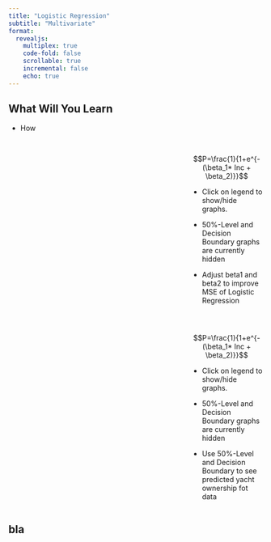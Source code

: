 ```yaml
---
title: "Logistic Regression"
subtitle: "Multivariate"
format: 
  revealjs:
    multiplex: true
    code-fold: false
    scrollable: true
    incremental: false
    echo: true
---
```




## What Will You Learn {.scrollable .smaller}

-   How

##  {background-iframe="loglinapp0.html" background-interactive="true" .smaller}

:::: {.columns}

::: {.column width="70%" }

:::

::: {.column width="30%"}

$$P=\frac{1}{1+e^{-(\beta_1* Inc + \beta_2)}}$$

- Click on legend to show/hide graphs.

- 50%-Level and Decision Boundary graphs are currently hidden

- Adjust beta1 and beta2 to improve MSE of Logistic Regression
:::

::::

##  {background-iframe="loglinappopt.html" background-interactive="true" .smaller}

:::: {.columns}

::: {.column width="70%" }

:::

::: {.column width="30%"}

$$P=\frac{1}{1+e^{-(\beta_1* Inc + \beta_2)}}$$

- Click on legend to show/hide graphs.

- 50%-Level and Decision Boundary graphs are currently hidden

- Use 50%-Level and Decision Boundary to see predicted yacht ownership fot data
:::

::::

## bla